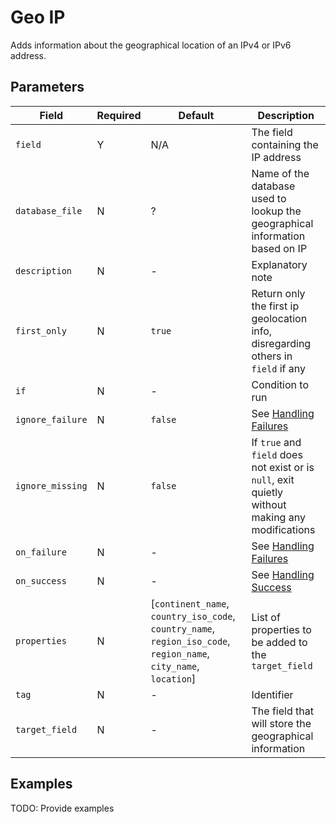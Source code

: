 
# Geo IP

<Synopsis>
Adds information about the geographical location of an IPv4 or IPv6 address.
</Synopsis>

## Parameters

|Field|Required|Default|Description|
|---|---|---|---|
|`field`|Y|N/A|The field containing the IP address|
|`database_file`|N|?|Name of the database used to lookup the geographical information based on IP|
|`description`|N|-|Explanatory note|
|`first_only`|N|`true`|Return only the first ip geolocation info, disregarding others in `field` if any|
|`if`|N|-|Condition to run|
|`ignore_failure`|N|`false`|See [Handling Failures](../handling-failures.mdx)|
|`ignore_missing`|N|`false`|If `true` and `field` does not exist or is `null`, exit quietly without making any modifications|
|`on_failure`|N|-|See [Handling Failures](../handling-failures.mdx)|
|`on_success`|N|-|See [Handling Success](../handling-success.mdx)|
|`properties`|N|[`continent_name`, `country_iso_code`, `country_name`, `region_iso_code`, `region_name`, `city_name`, `location`]|List of properties to be added to the `target_field`|
|`tag`|N|-|Identifier|
|`target_field`|N|-|The field that will store the geographical information|

## Examples

TODO: Provide examples
